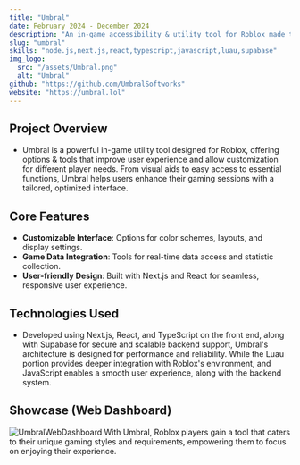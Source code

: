 ```yaml
---
title: "Umbral"
date: February 2024 - December 2024
description: "An in-game accessibility & utility tool for Roblox made to elevate gaming experiences"
slug: "umbral"
skills: "node.js,next.js,react,typescript,javascript,luau,supabase"
img_logo:
  src: "/assets/Umbral.png"
  alt: "Umbral"
github: "https://github.com/UmbralSoftworks"
website: "https://umbral.lol"
---
```


## Project Overview
- Umbral is a powerful in-game utility tool designed for Roblox, offering options & tools that improve user experience and allow customization for different player needs. From visual aids to easy access to essential functions, Umbral helps users enhance their gaming sessions with a tailored, optimized interface.

## Core Features
- **Customizable Interface**: Options for color schemes, layouts, and display settings.
- **Game Data Integration**: Tools for real-time data access and statistic collection.
- **User-friendly Design**: Built with Next.js and React for seamless, responsive user experience.

## Technologies Used
- Developed using Next.js, React, and TypeScript on the front end, along with Supabase for secure and scalable backend support, Umbral's architecture is designed for performance and reliability. While the Luau portion provides deeper integration with Roblox's environment, and JavaScript enables a smooth user experience, along with the backend system.

## Showcase (Web Dashboard)
![UmbralWebDashboard](/assets/showcase/UmbralWebDashboard.png)
With Umbral, Roblox players gain a tool that caters to their unique gaming styles and requirements, empowering them to focus on enjoying their experience.